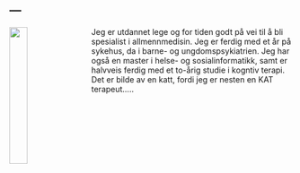 ---
---

<link rel="stylesheet" href="styles.css" type="text/css">

<img src="https://i1.wp.com/bothellpethospital.com/wp-content/uploads/2015/03/cat-doctor-crop.jpg?ssl=1" style="width:25%; border:0px solid; margin-right: 20px" align="left">

Jeg er utdannet lege og for tiden godt på vei til å bli spesialist i allmennmedisin. Jeg er ferdig med et år på sykehus, da i barne- og ungdomspsykiatrien. Jeg har også en master i helse- og sosialinformatikk, samt er halvveis ferdig med et to-årig studie i kogntiv terapi. Det er bilde av en katt, fordi jeg er nesten en KAT terapeut.....
